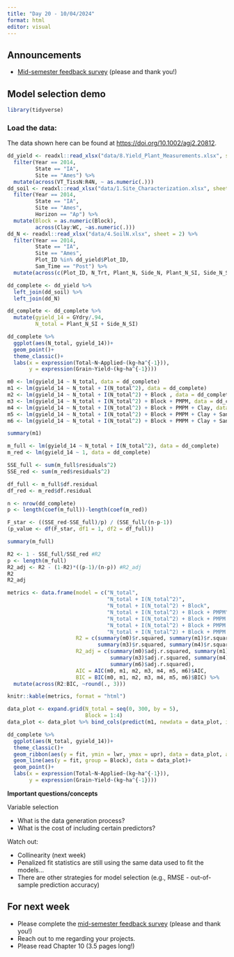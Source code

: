 ```yaml
---
title: "Day 20 - 10/04/2024"
format: html
editor: visual
---
```


## Announcements  

- [Mid-semester feedback survey](https://forms.gle/5W3AWhzrEtoysn3P6) (please and thank you!)

## Model selection demo  

```r
library(tidyverse)
```

### Load the data:  

The data shown here can be found at [https://doi.org/10.1002/agj2.20812](https://doi.org/10.1002/agj2.20812).  

```r
dd_yield <- readxl::read_xlsx("data/8.Yield_Plant_Measurements.xlsx", sheet = 2) %>%
  filter(Year == 2014, 
         State == "IA", 
         Site == "Ames") %>% 
  mutate(across(VT_TissN:R4N, ~ as.numeric(.)))
dd_soil <- readxl::read_xlsx("data/1.Site_Characterization.xlsx", sheet = 2) %>% 
  filter(Year == 2014, 
         State == "IA", 
         Site == "Ames", 
         Horizon == "Ap") %>% 
  mutate(Block = as.numeric(Block), 
         across(Clay:WC, ~as.numeric(.)))
dd_N <- readxl::read_xlsx("data/4.SoilN.xlsx", sheet = 2) %>% 
  filter(Year == 2014, 
         State == "IA", 
         Site == "Ames", 
         Plot_ID %in% dd_yield$Plot_ID, 
         Sam_Time == "Post") %>% 
  mutate(across(c(Plot_ID, N_Trt, Plant_N, Side_N, Plant_N_SI, Side_N_SI), ~as.numeric(.)))
```


```r
dd_complete <- dd_yield %>% 
  left_join(dd_soil) %>% 
  left_join(dd_N)

dd_complete <- dd_complete %>% 
  mutate(gyield_14 = GYdry/.94, 
         N_total = Plant_N_SI + Side_N_SI)
```

```r
dd_complete %>% 
  ggplot(aes(N_total, gyield_14))+
  geom_point()+
  theme_classic()+
  labs(x = expression(Total~N~Applied~(kg~ha^{-1})),
       y = expression(Grain~Yield~(kg~ha^{-1})))
```

```r
m0 <- lm(gyield_14 ~ N_total, data = dd_complete)
m1 <- lm(gyield_14 ~ N_total + I(N_total^2), data = dd_complete)
m2 <- lm(gyield_14 ~ N_total + I(N_total^2) + Block , data = dd_complete)
m3 <- lm(gyield_14 ~ N_total + I(N_total^2) + Block + PMPM, data = dd_complete)
m4 <- lm(gyield_14 ~ N_total + I(N_total^2) + Block + PMPM + Clay, data = dd_complete)   
m5 <- lm(gyield_14 ~ N_total + I(N_total^2) + Block + PMPM + Clay + Sand, data = dd_complete)
m6 <- lm(gyield_14 ~ N_total + I(N_total^2) + Block + PMPM + Clay + Sand + Silt, data = dd_complete)
```

```r
summary(m1)
```

```r
m_full <- lm(gyield_14 ~ N_total + I(N_total^2), data = dd_complete)
m_red <- lm(gyield_14 ~ 1, data = dd_complete)

SSE_full <- sum(m_full$residuals^2)
SSE_red <- sum(m_red$residuals^2)

df_full <- m_full$df.residual
df_red <- m_red$df.residual

n <- nrow(dd_complete)
p <- length(coef(m_full))-length(coef(m_red))

F_star <- ((SSE_red-SSE_full)/p) / (SSE_full/(n-p-1))
(p_value <- df(F_star, df1 = 1, df2 = df_full))

summary(m_full)
```

```r
R2 <- 1 - SSE_full/SSE_red #R2
p <- length(m_full)
R2_adj <- R2 - (1-R2)*((p-1)/(n-p)) #R2_adj
R2
R2_adj
```

```r
metrics <- data.frame(model = c("N_total", 
                                "N_total + I(N_total^2)",
                                "N_total + I(N_total^2) + Block",
                                "N_total + I(N_total^2) + Block + PMPM", 
                                "N_total + I(N_total^2) + Block + PMPM + Clay", 
                                "N_total + I(N_total^2) + Block + PMPM + Clay + Sand", 
                                "N_total + I(N_total^2) + Block + PMPM + Clay + Sand + Silt"),
                      R2 = c(summary(m0)$r.squared, summary(m1)$r.squared, summary(m2)$r.squared, 
                             summary(m3)$r.squared, summary(m4)$r.squared, summary(m5)$r.squared, summary(m6)$r.squared),
                      R2_adj = c(summary(m0)$adj.r.squared, summary(m1)$adj.r.squared, summary(m2)$adj.r.squared,
                                 summary(m3)$adj.r.squared, summary(m4)$adj.r.squared, summary(m5)$adj.r.squared,
                                 summary(m6)$adj.r.squared),
                      AIC = AIC(m0, m1, m2, m3, m4, m5, m6)$AIC,
                      BIC = BIC(m0, m1, m2, m3, m4, m5, m6)$BIC) %>% 
  mutate(across(R2:BIC, ~round(., 3)))

knitr::kable(metrics, format = "html")
```

```r
data_plot <- expand.grid(N_total = seq(0, 300, by = 5), 
                         Block = 1:4)
data_plot <- data_plot %>% bind_cols(predict(m1, newdata = data_plot, interval = "confidence"))
```

```r
dd_complete %>% 
  ggplot(aes(N_total, gyield_14))+
  theme_classic()+
  geom_ribbon(aes(y = fit, ymin = lwr, ymax = upr), data = data_plot, alpha = .15)+
  geom_line(aes(y = fit, group = Block), data = data_plot)+
  geom_point()+
  labs(x = expression(Total~N~Applied~(kg~ha^{-1})),
       y = expression(Grain~Yield~(kg~ha^{-1})))
```

::: {.alert .alert-info}
<strong>Important questions/concepts</strong>  

Variable selection  

- What is the data generation process?  
- What is the cost of including certain predictors?  

Watch out:  

- Collinearity (next week)    
- Penalized fit statistics are still using the same data used to fit the models...  
- There are other strategies for model selection (e.g., RMSE - out-of-sample prediction accuracy)   

:::

## For next week  

- Please complete the [mid-semester feedback survey](https://forms.gle/5W3AWhzrEtoysn3P6) (please and thank you!)  
- Reach out to me regarding your projects.   
- Please read Chapter 10 (3.5 pages long!)  
